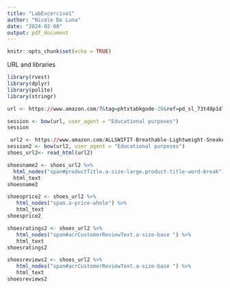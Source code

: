 ```yaml
---
title: "LabExcercise1"
author: "Nicole De Luna"
date: "2024-02-08"
output: pdf_document
---
```


```r
knitr::opts_chunk$set(echo = TRUE)
```

URL and libraries
```r

library(rvest)
library(dplyr)
library(polite)
library(stringr)

url <- https://www.amazon.com/?&tag=phtxtabkgode-20&ref=pd_sl_73t48p1dlf_e&adgrpid=151590336221&hvpone=&hvptwo=&hvadid=677569135158&hvpos=&hvnetw=g&hvrand=9118480389737403822&hvqmt=e&hvdev=c&hvdvcmdl=&hvlocint=&hvlocphy=9067222&hvtargid=kwd-10573980&hydadcr=9911_13618523&language=en_US

session <- bow(url, user_agent = "Educational purposes")
session

```


```r
 url2 <- https://www.amazon.com/ALLSWIFIT-Breathable-Lightweight-Sneakers-SARR009W/dp/B0C8NPR9T2/ref=sr_1_1_sspa?crid=HO0IU8RA96RV&keywords=shoes+womens+sneakers&qid=1707357856&sprefix=shoes+women%2Caps%2C348&sr=8-1-spons&sp_csd=d2lkZ2V0TmFtZT1zcF9hdGY&psc=1
session2 <- bow(url2, user_agent = "Educational purposes")
shoes_url2<- read_html(url2)

shoesname2 <- shoes_url2 %>%
  html_nodes("span#productTitle.a-size-large.product-title-word-break") %>%
  html_text
shoesname2

shoesprice2 <- shoes_url2 %>%
   html_nodes("span.a-price-whole") %>%
   html_text
shoesprice2

shoesratings2 <- shoes_url2 %>%
   html_nodes("span#acrCustomerReviewText.a-size-base ") %>%
   html_text
shoesratings2

shoesreviews2 <- shoes_url2 %>%
   html_nodes("span#acrCustomerReviewText.a-size-base ") %>%
   html_text
shoesreviews2





```












